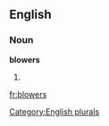 
==English==

===Noun===
'''blowers'''

# {{plural of|[[blower]]}}

[[Category:English plurals]]

[[fr:blowers]]
